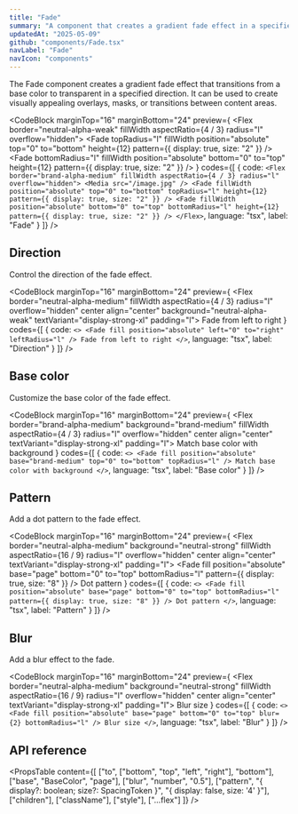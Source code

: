 ```yaml
---
title: "Fade"
summary: "A component that creates a gradient fade effect in a specified direction with optional pattern and blur."
updatedAt: "2025-05-09"
github: "components/Fade.tsx"
navLabel: "Fade"
navIcon: "components"
---
```


The Fade component creates a gradient fade effect that transitions from a base color to transparent in a specified direction. It can be used to create visually appealing overlays, masks, or transitions between content areas.

<CodeBlock
  marginTop="16"
  marginBottom="24"
  preview={
    <Flex border="neutral-alpha-weak" fillWidth aspectRatio={4 / 3} radius="l" overflow="hidden">
      <Media sizes="640px" src="/images/docs/once-ui/vibe-coding-dark.jpg" />
      <Fade
        topRadius="l"
        fillWidth
        position="absolute"
        top="0"
        to="bottom"
        height={12}
        pattern={{ display: true, size: "2" }}
      />
      <Fade
        bottomRadius="l"
        fillWidth
        position="absolute"
        bottom="0"
        to="top"
        height={12}
        pattern={{ display: true, size: "2" }}
      />
    </Flex>
  }
  codes={[
    {
      code:
`<Flex border="brand-alpha-medium" fillWidth aspectRatio={4 / 3} radius="l" overflow="hidden">
    <Media src="/image.jpg" />
    <Fade
      fillWidth
      position="absolute"
      top="0"
      to="bottom"
      topRadius="l"
      height={12}
      pattern={{ display: true, size: "2" }}
    />
    <Fade
      fillWidth
      position="absolute"
      bottom="0"
      to="top"
      bottomRadius="l"
      height={12}
      pattern={{ display: true, size: "2" }}
    />
</Flex>`,
      language: "tsx",
      label: "Fade"
    }
  ]}
/>

## Direction

Control the direction of the fade effect.

<CodeBlock
  marginTop="16"
  marginBottom="24"
  preview={
    <Flex border="neutral-alpha-medium" fillWidth aspectRatio={4 / 3} radius="l" overflow="hidden" center align="center" background="neutral-alpha-weak" textVariant="display-strong-xl" padding="l">
      <Fade
        fill
        leftRadius="l"
        position="absolute"
        left="0"
        to="right"
      />
      Fade from left to right
    </Flex>
  }
  codes={[
    {
      code:
`<>
    <Fade
      fill
      position="absolute"
      left="0"
      to="right"
      leftRadius="l"
    />
    Fade from left to right
</>`,
      language: "tsx",
      label: "Direction"
    }
  ]}
/>

## Base color

Customize the base color of the fade effect.

<CodeBlock
  marginTop="16"
  marginBottom="24"
  preview={
    <Flex border="brand-alpha-medium" background="brand-medium" fillWidth aspectRatio={4 / 3} radius="l" overflow="hidden" center align="center" textVariant="display-strong-xl" padding="l">
      <Fade
        fill
        position="absolute"
        base="brand-medium"
        top="0"
        to="bottom"
        topRadius="l"
      />
      Match base color with background
    </Flex>
  }
  codes={[
    {
      code:
`<>
    <Fade
      fill
      position="absolute"
      base="brand-medium"
      top="0"
      to="bottom"
      topRadius="l"
    />
    Match base color with background
</>`,
      language: "tsx",
      label: "Base color"
    }
  ]}
/>

## Pattern

Add a dot pattern to the fade effect.

<CodeBlock
  marginTop="16"
  marginBottom="24"
  preview={
    <Flex border="neutral-alpha-medium" background="neutral-strong" fillWidth aspectRatio={16 / 9} radius="l" overflow="hidden" center align="center" textVariant="display-strong-xl" padding="l">
      <Fade
        fill
        position="absolute"
        base="page"
        bottom="0"
        to="top"
        bottomRadius="l"
        pattern={{ display: true, size: "8" }}
      />
      Dot pattern
    </Flex>
  }
  codes={[
    {
      code:
`<>
    <Fade
      fill
      position="absolute"
      base="page"
      bottom="0"
      to="top"
      bottomRadius="l"
      pattern={{ display: true, size: "8" }}
    />
    Dot pattern
</>`,
      language: "tsx",
      label: "Pattern"
    }
  ]}
/>

## Blur

Add a blur effect to the fade.

<CodeBlock
  marginTop="16"
  marginBottom="24"
  preview={
    <Flex border="neutral-alpha-medium" background="neutral-strong" fillWidth aspectRatio={16 / 9} radius="l" overflow="hidden" center align="center" textVariant="display-strong-xl" padding="l">
      <Fade
        fill
        position="absolute"
        base="page"
        bottom="0"
        to="top"
        blur={2}
        bottomRadius="l"
      />
      Blur size
    </Flex>
  }
  codes={[
    {
      code:
`<>
    <Fade
      fill
      position="absolute"
      base="page"
      bottom="0"
      to="top"
      blur={2}
      bottomRadius="l"
    />
    Blur size
</>`,
      language: "tsx",
      label: "Blur"
    }
  ]}
/>

## API reference

<PropsTable
  content={[
    ["to", ["bottom", "top", "left", "right"], "bottom"],
    ["base", "BaseColor", "page"],
    ["blur", "number", "0.5"],
    ["pattern", "{ display?: boolean; size?: SpacingToken }", "{ display: false, size: '4' }"],
    ["children"],
    ["className"],
    ["style"],
    ["...flex"]
  ]}
/>